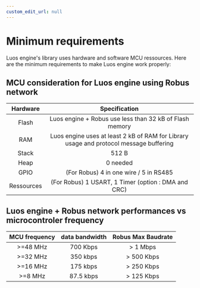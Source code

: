```yaml
---
custom_edit_url: null
---
```


# Minimum requirements

Luos engine's library uses hardware and software MCU ressources. Here are the minimum requirements to make Luos engine work properly:

## MCU consideration for Luos engine using Robus network

|  Hardware  |                                      Specification                                      |
| :--------: | :-------------------------------------------------------------------------------------: |
|   Flash    |                    Luos engine + Robus use less than 32 kB of Flash memory             |
|    RAM     | Luos engine uses at least 2 kB of RAM for Library usage and protocol message buffering  |
|   Stack    |                                          512 B                                          |
|    Heap    |                                        0 needed                                         |
|    GPIO    |                               (For Robus) 4 in one wire / 5 in RS485                    |
| Ressources |                        (For Robus) 1 USART, 1 Timer (option : DMA and CRC)              |

## Luos engine + Robus network performances vs microcontroler frequency

| MCU frequency | data bandwidth | Robus Max Baudrate |
| :-----------: | :-----------: | :-----------------: |
|   >=48 MHz    |   700 Kbps    |      > 1 Mbps       |
|   >=32 MHz    |   350 kbps    |     > 500 Kbps      |
|   >=16 MHz    |   175 kbps    |     > 250 Kbps      |
|    >=8 MHz    |   87.5 kbps   |     > 125 Kbps      |

